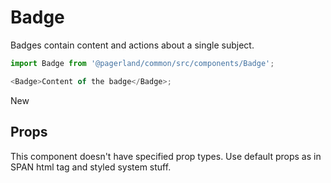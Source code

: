 


<Meta title="Themes|Startup/Components/Badge" component={Badge} />

# Badge

Badges contain content and actions about a single subject.

```js
import Badge from '@pagerland/common/src/components/Badge';

<Badge>Content of the badge</Badge>;
```

<Preview>
  <Story name="Default">
    <Theme>
      <Badge>New</Badge>
    </Theme>
  </Story>
</Preview>

## Props

This component doesn't have specified prop types. Use default props as in SPAN html tag and styled system stuff.
